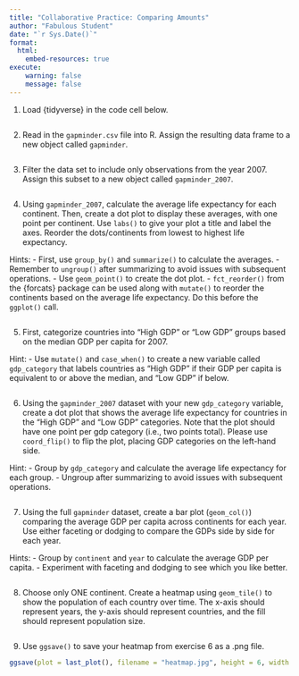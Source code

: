 ```yaml
---
title: "Collaborative Practice: Comparing Amounts"
author: "Fabulous Student"
date: "`r Sys.Date()`"
format:
  html:
    embed-resources: true
execute:
    warning: false
    message: false
---
```


1. Load {tidyverse} in the code cell below.
```r

```

2. Read in the `gapminder.csv` file into R. Assign the resulting data frame to a new object called `gapminder`.
```r

```

3. Filter the data set to include only observations from the year 2007. Assign this subset to a new object called `gapminder_2007`.

```r

```

4. Using `gapminder_2007`, calculate the average life expectancy for each continent. Then, create a dot plot to display these averages, with one point per continent. Use `labs()` to give your plot a title and label the axes. Reorder the dots/continents from lowest to highest life expectancy.

Hints: 
- First, use `group_by()` and `summarize()` to calculate the averages.
- Remember to `ungroup()` after summarizing to avoid issues with subsequent operations.
- Use `geom_point()` to create the dot plot.
- `fct_reorder()` from the {forcats} package can be used along with `mutate()` to reorder the continents based on the average life expectancy. Do this before the `ggplot()` call.

```r

```

5. First, categorize countries into "High GDP" or "Low GDP" groups based on the median GDP per capita for 2007.

Hint:
 - Use `mutate()` and `case_when()` to create a new variable called `gdp_category` that labels countries as "High GDP" if their GDP per capita is equivalent to or above the median, and "Low GDP" if below.
 
```r

```

6. Using the `gapminder_2007` dataset with your new `gdp_category` variable, create a dot plot that shows the average life expectancy for countries in the "High GDP" and "Low GDP" categories. Note that the plot should have one point per gdp category (i.e., two points total). Please use `coord_flip()` to flip the plot, placing GDP categories on the left-hand side.

Hint:
- Group by `gdp_category` and calculate the average life expectancy for each group.
- Ungroup after summarizing to avoid issues with subsequent operations.

```r

```


7. Using the full `gapminder` dataset, create a bar plot (`geom_col()`) comparing the average GDP per capita across continents for each year. Use either faceting or dodging to compare the GDPs side by side for each year.

Hints:
- Group by `continent` and `year` to calculate the average GDP per capita.
- Experiment with faceting and dodging to see which you like better.

```r

```


8. Choose only ONE continent. Create a heatmap using `geom_tile()` to show the population of each country over time. The x-axis should represent years, the y-axis should represent countries, and the fill should represent population size.

```r

```


9. Use `ggsave()` to save your heatmap from exercise 6 as a .png file.

```r
ggsave(plot = last_plot(), filename = "heatmap.jpg", height = 6, width = 10)
``` 
 